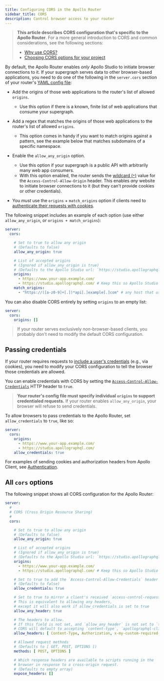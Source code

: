 ```yaml
---
title: Configuring CORS in the Apollo Router
sidebar_title: CORS
description: Control browser access to your router
---
```


> **This article describes CORS configuration that's specific to the Apollo Router**. For a more general introduction to CORS and common considerations, see the following sections:
>
> * [Why use CORS?](/apollo-server/security/cors#why-use-cors)
> * [Choosing CORS options for your project](/apollo-server/security/cors#choosing-cors-options-for-your-project)

By default, the Apollo Router enables _only_ Apollo Studio to initiate browser connections to it. If your supergraph serves data to other browser-based applications, you need to do one of the following in the `server.cors` section of your router's [YAML config file](./overview/#yaml-config-file):

* Add the origins of those web applications to the router's list of allowed `origins`.
    * Use this option if there is a known, finite list of web applications that consume your supergraph.
* Add a regex that matches the origins of those web applications to the router's list of allowed `origins`.
    * This option comes in handy if you want to match origins against a pattern, see the example below that matches subdomains of a specific namespace.
* Enable the `allow_any_origin` option.
    * Use this option if your supergraph is a public API with arbitrarily many web app consumers.
    * With this option enabled, the router sends the [wildcard (`*`)](https://developer.mozilla.org/en-US/docs/Web/HTTP/Headers/Access-Control-Allow-Origin#directives) value for the `Access-Control-Allow-Origin` header. This enables _any_ website to initiate browser connections to it (but they can't provide cookies or other credentials).

* You _must_ use the `origins` + `match_origins` option if clients need to [authenticate their requests with cookies](#passing-credentials-with-cors).

The following snippet includes an example of each option (use either `allow_any_origin`, or `origins + match_origins`):

```yaml title="router.yaml"
server:
  cors:

    # Set to true to allow any origin
    # (Defaults to false)
    allow_any_origin: true

    # List of accepted origins
    # (Ignored if allow_any_origin is true)
    # (Defaults to the Apollo Studio url: `https://studio.apollographql.com`)
    origins:
      - https://www.your-app.example.com/
      - https://studio.apollographql.com/ # Keep this so Apollo Studio can run queries against your router
    match_origins:
      - "https://([a-z0-9]+[.])*api[.]example[.]com" # any host that uses https and ends with .api.example.com
```

You can also disable CORS entirely by setting `origins` to an empty list:

```yml title="router.yaml"
server:
  cors:
    origins: []
```

> If your router serves exclusively _non_-browser-based clients, you probably don't need to modify the default CORS configuration.

## Passing credentials

If your router requires requests to [include a user's credentials](https://developer.mozilla.org/en-US/docs/Web/HTTP/CORS#requests_with_credentials) (e.g., via cookies), you need to modify your CORS configuration to tell the browser those credentials are allowed.

You can enable credentials with CORS by setting the [`Access-Control-Allow-Credentials`](https://developer.mozilla.org/en-US/docs/Web/HTTP/Headers/Access-Control-Allow-Credentials) HTTP header to `true`.

> **Your router's config file must specify individual `origins` to support credentialed requests.** If your router enables `allow_any_origin`, your browser will refuse to send credentials.

To allow browsers to pass credentials to the Apollo Router, set `allow_credentials` to `true`, like so:

```yaml {6} title="router.yaml"
server:
  cors:
    origins:
      - https://www.your-app.example.com/
      - https://studio.apollographql.com/
    allow_credentials: true
```

For examples of sending cookies and authorization headers from Apollo Client, see [Authentication](/react/networking/authentication/).


## All `cors` options

The following snippet shows all CORS configuration for the Apollo Router:

```yaml title="router.yaml"
server:
  #
  # CORS (Cross Origin Resource Sharing)
  #
  cors:

    # Set to true to allow any origin
    # (Defaults to false)
    allow_any_origin: true

    # List of accepted origins
    # (Ignored if allow_any_origin is true)
    # (Defaults to the Apollo Studio url: `https://studio.apollographql.com`)
    origins:
      - https://www.your-app.example.com/
      - https://studio.apollographql.com/ # Keep this so Apollo Studio can still run queries against your router

    # Set to true to add the `Access-Control-Allow-Credentials` header
    # (Defaults to false)
    allow_credentials: true

    # Set to true to mirror a client's received `access-control-request-headers`
    # This is equivalent to allowing any headers,
    # except it will also work if allow_credentials is set to true
    allow_any_header: true

    # The headers to allow.
    # If this field is not set, and `allow_any_header` is not set to `true`
    # CORS will default to accepting `content-type`, `apollographql-client-version` and `apollographql-client-name`,
    allow_headers: [ Content-Type, Authorization, x-my-custom-required-header, x-and-an-other-required-header ]

    # Allowed request methods
    # (Defaults to [ GET, POST, OPTIONS ])
    methods: [ POST, OPTIONS ]

    # Which response headers are available to scripts running in the
    # browser in response to a cross-origin request.
    # (Defaults to empty array)
    expose_headers: []
```

